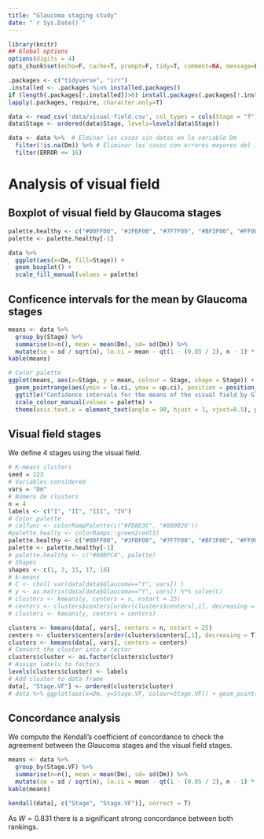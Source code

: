 ```yaml
---
title: "Glaucoma staging study"
date: "`r Sys.Date()`"
---
```


```r
library(knitr)
## Global options
options(digits = 4)
opts_chunk$set(echo=F, cache=T, prompt=F, tidy=T, comment=NA, message=F, warning=F, dev="png", dev.args=list(type="cairo"), dpi=300)
```

```r
.packages <- c("tidyverse", "irr")
.installed <- .packages %in% installed.packages()
if (length(.packages[!.installed])>0) install.packages(.packages[!.installed])
lapply(.packages, require, character.only=T)
```

```r
data <- read_csv('data/visual-field.csv', col_types = cols(Stage = "f"))
data$Stage <- ordered(data$Stage, levels=levels(data$Stage))                 
```

```r
data <- data %>%  # Elminar los casos sin datos en la variable Dm
  filter(!is.na(Dm)) %>% # Eliminar los casos con errores mayores del 16%
  filter(ERROR <= 16)
```

# Analysis of visual field 

## Boxplot of visual field by Glaucoma stages

```r
palette.healthy <- c("#00FF00", "#3FBF00", "#7F7F00", "#BF3F00", "#FF0000")
palette <- palette.healthy[-1]

data %>% 
  ggplot(aes(x=Dm, fill=Stage)) +
  geom_boxplot() +
  scale_fill_manual(values = palette)
```

## Conficence intervals for the mean by Glaucoma stages

  ```r
  means <- data %>% 
    group_by(Stage) %>%
    summarise(n=n(), mean = mean(Dm), sd= sd(Dm)) %>%
    mutate(se = sd / sqrt(n), lo.ci = mean - qt(1 - (0.05 / 2), n - 1) * se, up.ci = mean + qt(1 - (0.05 / 2), n - 1) * se)
  kable(means)
  ```

```r
# Color palette
ggplot(means, aes(x=Stage, y = mean, colour = Stage, shape = Stage)) +
  geom_pointrange(aes(ymin = lo.ci, ymax = up.ci), position = position_dodge(width = 0.5)) +
  ggtitle("Confidence intervals for the means of the visual field by Glaucoma Stages") +
  scale_colour_manual(values = palette) +
  theme(axis.text.x = element_text(angle = 90, hjust = 1, vjust=0.5), plot.title = element_text(hjust = 0.5))
```

## Visual field stages

We define 4 stages using the visual field. 

```r
# K-means clusters
seed = 123
# Variables considered
vars = "Dm"
# Número de clusters
n = 4
labels <- c("I", "II", "III", "IV")
# Color palette
# colfunc <- colorRampPalette(c("#FD8D3C", "#800026"))
#palette.healty <- colorRamps::green2red(5)
palette.healthy <- c("#00FF00", "#3FBF00", "#7F7F00", "#BF3F00", "#FF0000")
palette <- palette.healthy[-1]
# palette.healthy <- c("#00BFC4", palette)
# Shapes
shapes <- c(1, 3, 15, 17, 16)
# k-means
# C <- chol( var(data[data$Glaucoma=="Y", vars]) )
# y <- as.matrix(data[data$Glaucoma=="Y", vars]) %*% solve(C)
# clusters <- kmeans(y, centers = n, nstart = 25)
# centers <- clusters$centers[order(clusters$centers[,1], decreasing = T),]
# clusters <- kmeans(y, centers = centers)

clusters <- kmeans(data[, vars], centers = n, nstart = 25)
centers <- clusters$centers[order(clusters$centers[,1], decreasing = T),]
clusters <- kmeans(data[, vars], centers = centers)
# Convert the cluster into a factor
clusters$cluster <- as.factor(clusters$cluster)
# Assign labels to factors
levels(clusters$cluster) <- labels
# Add cluster to data frame
data[, "Stage.VF"] <- ordered(clusters$cluster)
# data %>% ggplot(aes(x=Dm, y=Stage.VF, colour=Stage.VF)) + geom_point()
```

## Concordance analysis

We compute the Kendall's coefficient of concordance to check the agreement between the Glaucoma stages and the visual field stages.

```r
means <- data %>% 
  group_by(Stage.VF) %>%
  summarise(n=n(), mean = mean(Dm), sd= sd(Dm)) %>%
  mutate(se = sd / sqrt(n), lo.ci = mean - qt(1 - (0.05 / 2), n - 1) * se, up.ci = mean + qt(1 - (0.05 / 2), n - 1) * se)
kable(means)
```


```r
kendall(data[, c("Stage", "Stage.VF")], correct = T)
```
As $W=0.831$ there is a significant strong concordance between both rankings. 


